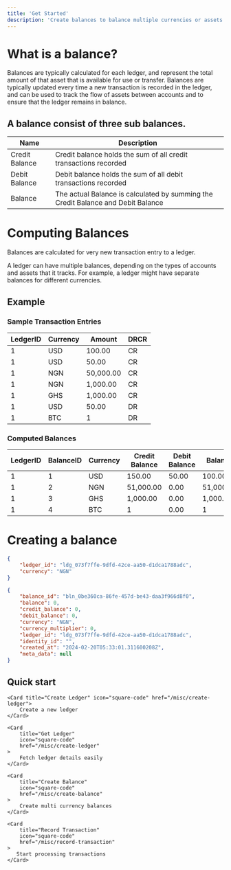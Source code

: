 ```yaml
---
title: 'Get Started'
description: 'Create balances to balance multiple currencies or assets.'
---
```


# What is a balance?

Balances are typically calculated for each ledger, and represent the total amount of that asset that is available for use or transfer. Balances are typically updated every time a new transaction is recorded in the ledger, and can be used to track the flow of assets between accounts and to ensure that the ledger remains in balance.

## A balance consist of three sub balances.

| Name | Description |
| ------ | ------ |
| Credit Balance | Credit balance holds the sum of all credit transactions recorded|
| Debit Balance | Debit balance holds the sum of all debit transactions recorded  |
| Balance | The actual Balance is calculated by summing the Credit Balance and Debit Balance|

# Computing Balances
Balances are calculated for very new transaction entry to a ledger.

A ledger can have multiple balances, depending on the types of accounts and assets that it tracks. For example, a ledger might have separate balances for different currencies.

## Example

### Sample Transaction Entries

| LedgerID | Currency | Amount | DRCR
| ------ | ------ | ------ | ------ |
| 1 | USD| 100.00| CR
| 1 | USD| 50.00| CR
| 1 | NGN| 50,000.00| CR
| 1 | NGN| 1,000.00| CR
| 1 | GHS| 1,000.00| CR
| 1 | USD| 50.00| DR
| 1 | BTC| 1| DR


### Computed Balances

| LedgerID | BalanceID | Currency | Credit Balance | Debit Balance | Balance
| ------ | ------ | ------ | ------ | ------ | ------ |
| 1 | 1 | USD  | 150.00 | 50.00 | 100.00
| 1 | 2 | NGN  | 51,000.00 | 0.00 | 51,000.00
| 1 | 3 | GHS  | 1,000.00 | 0.00 | 1,000.00
| 1 | 4 | BTC  | 1 | 0.00 | 1


# Creating a balance
```json request
{
    "ledger_id": "ldg_073f7ffe-9dfd-42ce-aa50-d1dca1788adc",
    "currency": "NGN"
}
```
```json response
{
    "balance_id": "bln_0be360ca-86fe-457d-be43-daa3f966d8f0",
    "balance": 0,
    "credit_balance": 0,
    "debit_balance": 0,
    "currency": "NGN",
    "currency_multiplier": 0,
    "ledger_id": "ldg_073f7ffe-9dfd-42ce-aa50-d1dca1788adc",
    "identity_id": "",
    "created_at": "2024-02-20T05:33:01.311600208Z",
    "meta_data": null
}
```
## Quick start
<CardGroup>

    <Card title="Create Ledger" icon="square-code" href="/misc/create-ledger">
        Create a new ledger
    </Card>

    <Card
        title="Get Ledger"
        icon="square-code"
        href="/misc/create-ledger"
    >
        Fetch ledger details easily
    </Card>

    <Card
        title="Create Balance"
        icon="square-code"
        href="/misc/create-balance"
    >
        Create multi currency balances
    </Card>

    <Card
        title="Record Transaction"
        icon="square-code"
        href="/misc/record-transaction"
    >
       Start processing transactions
    </Card>

</CardGroup>

